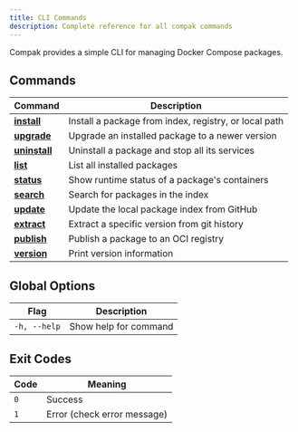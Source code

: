 ```yaml
---
title: CLI Commands
description: Complete reference for all compak commands
---
```


Compak provides a simple CLI for managing Docker Compose packages.

## Commands

| Command | Description |
|---------|-------------|
| **[install](/reference/commands/install/)** | Install a package from index, registry, or local path |
| **[upgrade](/reference/commands/upgrade/)** | Upgrade an installed package to a newer version |
| **[uninstall](/reference/commands/uninstall/)** | Uninstall a package and stop all its services |
| **[list](/reference/commands/list/)** | List all installed packages |
| **[status](/reference/commands/status/)** | Show runtime status of a package's containers |
| **[search](/reference/commands/search/)** | Search for packages in the index |
| **[update](/reference/commands/update/)** | Update the local package index from GitHub |
| **[extract](/reference/commands/extract/)** | Extract a specific version from git history |
| **[publish](/reference/commands/publish/)** | Publish a package to an OCI registry |
| **[version](/reference/commands/version/)** | Print version information |

## Global Options

| Flag | Description |
|------|-------------|
| `-h, --help` | Show help for command |

## Exit Codes

| Code | Meaning |
|------|---------|
| `0` | Success |
| `1` | Error (check error message) |
